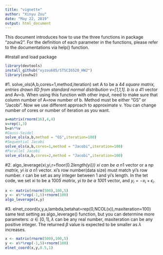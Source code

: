 ---
title: "vignette"
author: "Xinyu Zou"
date: "May 22, 2019"
output: html_document
---
This document introduces how to use the three functions in package "zouhw2". For the definition of each parameter in the functions, please refer to the documentations via help() function.
 
#Install and load package
```{r}
library(devtools)
install_github("xyzou685/STSCI6520_HW2")
library(zouhw2)
```

#1. solve_ols(A,b,cores=1,method,iteration)
set A to be a 4*4 square matrix, entries drawn IID from standard normal distribution
v=[1,1,1]. b is a 4*1 vector and Av=b. When using this function with other input, need to make sure that column number of A=row number of b. Method must be either "GS" or "Jacobi".
Now we use different approach to approximate v. You can change number of cores or number of iteration as you want.
```{r}
a=matrix(rnorm(16),4,4)
v=rep(1,3)
b=a%*%v
#Gauss-Seidel
solve_ols(a,b,method = "GS",iteration=100)
#Sequential Jacobi
solve_ols(a,b,cores=1,method = "Jacobi",iteration=100)
#Parallel Jacobi
solve_ols(a,b,cores=2,method = "Jacobi",iteration=100)
```
#2. algo_leverage(xi,yi,r=floor(0.2*length(yi)))
xi can be a n*1 vector or a n*p matrix, yi is a n*1 vector. xi's row number(data size) must match yi's row number. r can be set as any integer between 1 and yi's length. In the tet code, we set xi to be a 100*5 matrix, yi to be a 100*1 vector, and $y_i=-x_i+\epsilon_i$.
```{r}
x <- matrix(rnorm(500),100,5)
y <- x%*%rep(-1,5)+rnorm(100)
algo_leverage(x,y)
```

#3. elnet_coord(x,y,a,lambda,betahat=rep(0,NCOL(x)),maxiteration=100)
same test setting as algo_leverage() function, but you can determine more parameters: $\alpha \in [0,1], \lambda$ can be any real number, maxiteration can be any positive integer. The returned $\beta$ value is expected to be smaller as $\lambda$ increases.
```{r}
x <- matrix(rnorm(500),100,5)
y <- x%*%rep(-1,5)+rnorm(100)
elnet_coord(x,y,0.5,1)
```


